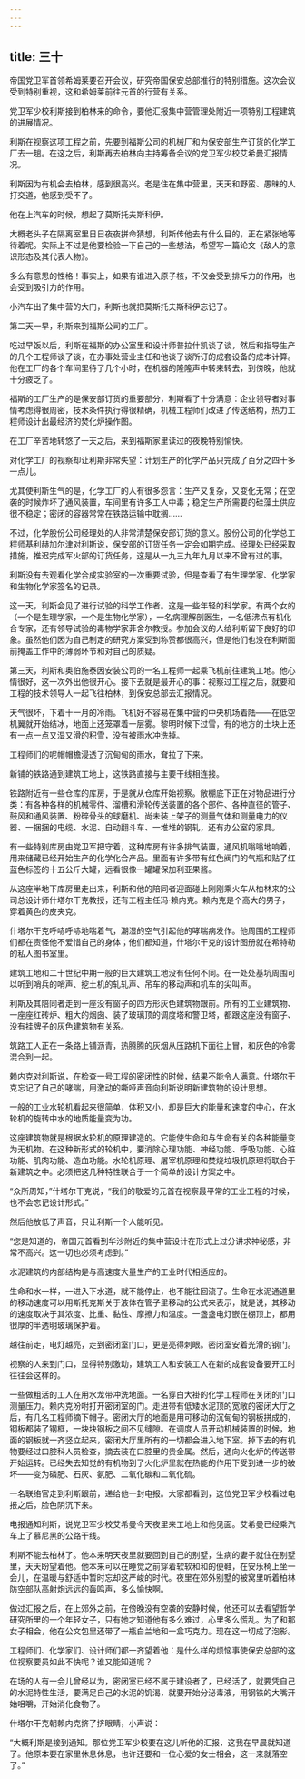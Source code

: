 ```yaml
---
---
---
```

title: 三十
---



帝国党卫军首领希姆莱要召开会议，研究帝国保安总部推行的特别措施。这次会议受到特别重视，这和希姆莱前往元首的行营有关系。

党卫军少校利斯接到柏林来的命令，要他汇报集中营管理处附近一项特别工程建筑的进展情况。

利斯在视察这项工程之前，先要到福斯公司的机械厂和为保安部生产订货的化学工厂去一趟。在这之后，利斯再去柏林向主持筹备会议的党卫军少校艾希曼汇报情况。

利斯因为有机会去柏林，感到很高兴。老是住在集中营里，天天和野蛮、愚昧的人打交道，他感到受不了。

他在上汽车的时候，想起了莫斯托夫斯科伊。

大概老头子在隔离室里日日夜夜拼命猜想，利斯传他去有什么目的，正在紧张地等待着呢。实际上不过是他要检验一下自己的一些想法，希望写一篇论文《敌人的意识形态及其代表人物》。

多么有意思的性格！事实上，如果有谁进入原子核，不仅会受到排斥力的作用，也会受到吸引力的作用。

小汽车出了集中营的大门，利斯也就把莫斯托夫斯科伊忘记了。

第二天一早，利斯来到福斯公司的工厂。

吃过早饭以后，利斯在福斯的办公室里和设计师普拉什凯谈了谈，然后和指导生产的几个工程师谈了谈，在办事处营业主任和他谈了谈所订的成套设备的成本计算。他在工厂的各个车间里待了几个小时，在机器的隆隆声中转来转去，到傍晚，他就十分疲乏了。

福斯的工厂生产的是保安部订货的重要部分，利斯看了十分满意：企业领导者对事情考虑得很周密，技术条件执行得很精确，机械工程师们改进了传送结构，热力工程师设计出最经济的焚化炉操作图。

在工厂辛苦地转悠了一天之后，来到福斯家里读过的夜晚特别愉快。

对化学工厂的视察却让利斯非常失望：计划生产的化学产品只完成了百分之四十多一点儿。

尤其使利斯生气的是，化学工厂的人有很多怨言：生产又复杂，又变化无常；在空袭的时候炸坏了通风装置，车间里有许多工人中毒；稳定生产所需要的硅藻土供应很不稳定；密闭的容器常常在铁路运输中耽搁……

不过，化学股份公司经理处的人非常清楚保安部订货的意义。股份公司的化学总工程师基利赫加尔津对利斯说，保安部的订货任务一定会如期完成。经理处已经采取措施，推迟完成军火部的订货任务，这是从一九三九年九月以来不曾有过的事。

利斯没有去观看化学合成实验室的一次重要试验，但是查看了有生理学家、化学家和生物化学家签名的记录。

这一天，利斯会见了进行试验的科学工作者。这是一些年轻的科学家。有两个女的（一个是生理学家，一个是生物化学家），一名病理解剖医生，一名低沸点有机化合专家，还有领导试验的毒物学家菲舍尔教授。参加会议的人给利斯留下良好的印象。虽然他们因为自己制定的研究方案受到称赞都很高兴，但是他们也没在利斯面前掩盖工作中的薄弱环节和对自己的质疑。

第三天，利斯和奥伯施泰因安装公司的一名工程师一起乘飞机前往建筑工地。他心情很好，这一次外出他很开心。接下去就是最开心的事：视察过工程之后，就要和工程的技术领导人一起飞往柏林，到保安总部去汇报情况。

天气很坏，下着十一月的冷雨。飞机好不容易在集中营的中央机场着陆——在低空机翼就开始结冰，地面上还笼罩着一层雾。黎明时候下过雪，有的地方的土块上还有一点一点又湿又滑的积雪，没有被雨水冲洗掉。

工程师们的呢帽帽檐浸透了沉甸甸的雨水，耷拉了下来。

新铺的铁路通到建筑工地上，这铁路直接与主要干线相连接。

铁路附近有一些仓库的库房，于是就从仓库开始视察。敞棚底下正在对物品进行分类：有各种各样的机械零件、溜槽和滑轮传送装置的各个部件、各种直径的管子、鼓风和通风装置、粉碎骨头的球磨机、尚未装上架子的测量气体和测量电力的仪器、一捆捆的电缆、水泥、自动翻斗车、一堆堆的钢轧，还有办公室的家具。

有一些特别库房由党卫军把守着，这种库房有许多排气装置，通风机嗡嗡地响着，用来储藏已经开始生产的化学化合产品。里面有许多带有红色阀门的气瓶和贴了红蓝色标签的十五公斤大罐，远看很像一罐罐保加利亚果酱。

从这座半地下库房里走出来，利斯和他的陪同者迎面碰上刚刚乘火车从柏林来的公司总设计师什塔尔干克教授，还有工程主任冯·赖内克。赖内克是个高大的男子，穿着黄色的皮夹克。

什塔尔干克呼哧呼哧地喘着气，潮湿的空气引起他的哮喘病发作。他周围的工程师们都在责怪他不爱惜自己的身体；他们都知道，什塔尔干克的设计图册就在希特勒的私人图书室里。

建筑工地和二十世纪中期一般的巨大建筑工地没有任何不同。在一处处基坑周围可以听到哨兵的哨声、挖土机的轧轧声、吊车的移动声和机车的尖叫声。

利斯及其陪同者走到一座没有窗子的四方形灰色建筑物跟前。所有的工业建筑物、一座座红砖炉、粗大的烟囱、装了玻璃顶的调度塔和警卫塔，都跟这座没有窗子、没有挂牌子的灰色建筑物有关系。

筑路工人正在一条路上铺沥青，热腾腾的灰烟从压路机下面往上冒，和灰色的冷雾混合到一起。

赖内克对利斯说，在检查一号工程的密闭性的时候，结果不能令人满意。什塔尔干克忘记了自己的哮喘，用激动的嘶哑声音向利斯说明新建筑物的设计思想。

一般的工业水轮机看起来很简单，体积又小，却是巨大的能量和速度的中心，在水轮机的旋转中水的地质能量变为功。

这座建筑物就是根据水轮机的原理建造的。它能使生命和与生命有关的各种能量变为无机物。在这种新形式的轮机中，要消除心理功能、神经功能、呼吸功能、心脏功能、肌肉功能、造血功能。水轮机原理、屠宰机原理和焚烧垃圾机原理将联合于新建筑之中。必须把这几种特性联合于一个简单的设计方案之中。

“众所周知，”什塔尔干克说，“我们的敬爱的元首在视察最平常的工业工程的时候，也不会忘记设计形式。”

然后他放低了声音，只让利斯一个人能听见。

“您是知道的，帝国元首看到华沙附近的集中营设计在形式上过分讲求神秘感，非常不高兴。这一切也必须考虑到。”

水泥建筑的内部结构是与高速度大量生产的工业时代相适应的。

生命和水一样，一进入下水道，就不能停止，也不能往回流了。生命在水泥通道里的移动速度可以用斯托克斯关于液体在管子里移动的公式来表示，就是说，其移动的速度取决于其浓度、比重、黏性、摩擦力和温度。一盏盏电灯嵌在棚顶上，都用很厚的半透明玻璃保护着。

越往前走，电灯越亮，走到密闭室门口，更是亮得刺眼。密闭室安着光滑的钢门。

视察的人来到门口，显得特别激动，建筑工人和安装工人在新的成套设备要开工时往往会这样的。

一些做粗活的工人在用水龙带冲洗地面。一名穿白大褂的化学工程师在关闭的门口测量压力。赖内克吩咐打开密闭室的门。走进带有低矮水泥顶的宽敞的密闭大厅之后，有几名工程师摘下帽子。密闭大厅的地面是用可移动的沉甸甸的钢板拼成的，钢板都装了钢框，一块块钢板之间不见缝隙。在调度人员开动机械装置的时候，地面的钢板就一齐竖立起来，密闭大厅里所有的一切都会进入地下室。掉下去的有机物要经过口腔科人员检查，摘去装在口腔里的贵金属。然后，通向火化炉的传送带开始运转。已经失去知觉的有机物到了火化炉里就在热能的作用下受到进一步的破坏——变为磷肥、石灰、氨肥、二氧化碳和二氧化硫。

一名联络官走到利斯跟前，递给他一封电报。大家都看到，这位党卫军少校看过电报之后，脸色阴沉下来。

电报通知利斯，说党卫军少校艾希曼今天夜里来工地上和他见面。艾希曼已经乘汽车上了慕尼黑的公路干线。

利斯不能去柏林了。他本来明天夜里就要回到自己的别墅，生病的妻子就住在别墅里，天天盼望着他。他本来可以在睡觉之前穿着软软和和的便鞋，在安乐椅上坐一会儿，在温暖与舒适中暂时忘却这严峻的时代。夜里在郊外别墅的被窝里听着柏林防空部队高射炮远远的轰鸣声，多么愉快啊。

做过汇报之后，在上郊外之前，在傍晚没有空袭的安静时候，他还可以去看望哲学研究所里的一个年轻女子，只有她才知道他有多么难过，心里多么慌乱。为了和那女子相会，他在公文包里还带了一瓶白兰地和一盒巧克力。现在这一切成了泡影。

工程师们、化学家们、设计师们都一齐望着他：是什么样的烦恼事使保安总部的这位视察要员如此不快呢？谁又能知道呢？

在场的人有一会儿曾经以为，密闭室已经不属于建设者了，已经活了，就要凭自己的水泥特性生活，要满足自己的水泥的饥渴，就要开始分泌毒液，用钢铁的大嘴开始咀嚼，开始消化食物了。

什塔尔干克朝赖内克挤了挤眼睛，小声说：

“大概利斯是接到通知。那位党卫军少校要在这儿听他的汇报，这我在早晨就知道了。他原本要在家里休息休息，也许还要和一位心爱的女士相会，这一来就落空了。”